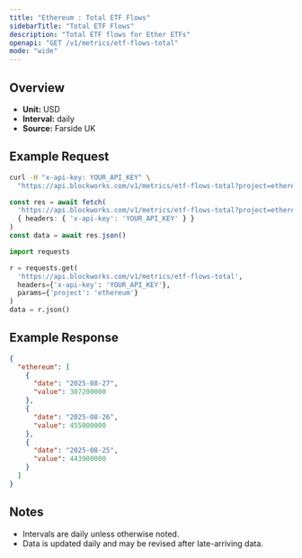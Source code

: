 ```yaml
---
title: "Ethereum : Total ETF Flows"
sidebarTitle: "Total ETF Flows"
description: "Total ETF flows for Ether ETFs"
openapi: "GET /v1/metrics/etf-flows-total"
mode: "wide"
---
```


## Overview

- **Unit:** USD
- **Interval:** daily
- **Source:** Farside UK

## Example Request

<CodeGroup>

```bash cURL
curl -H "x-api-key: YOUR_API_KEY" \
  "https://api.blockworks.com/v1/metrics/etf-flows-total?project=ethereum"
```

```typescript TypeScript
const res = await fetch(
  'https://api.blockworks.com/v1/metrics/etf-flows-total?project=ethereum',
  { headers: { 'x-api-key': 'YOUR_API_KEY' } }
)
const data = await res.json()
```

```python Python
import requests

r = requests.get(
  'https://api.blockworks.com/v1/metrics/etf-flows-total',
  headers={'x-api-key': 'YOUR_API_KEY'},
  params={'project': 'ethereum'}
)
data = r.json()
```

</CodeGroup>

## Example Response

```json
{
  "ethereum": [
    {
      "date": "2025-08-27",
      "value": 307200000
    },
    {
      "date": "2025-08-26",
      "value": 455000000
    },
    {
      "date": "2025-08-25",
      "value": 443900000
    }
  ]
}
```

## Notes
- Intervals are daily unless otherwise noted.
- Data is updated daily and may be revised after late-arriving data.
